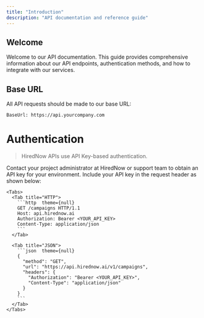 ```yaml
---
title: "Introduction"
description: "API documentation and reference guide"
---
```


## Welcome

Welcome to our API documentation. This guide provides comprehensive information about our API endpoints, authentication methods, and how to integrate with our services.

## Base URL

All API requests should be made to our base URL:

```http
BaseUrl: https://api.yourcompany.com
```

# Authentication

> HiredNow APIs use API Key-based authentication.

<Steps>
  <Step title="First Step: Obtain an API Key">
    Contact your project administrator at HiredNow or support team to obtain an API key for your environment.
  </Step>

  <Step title="Second Step: Include API Key in Headers">
    Include your API key in the request header as shown below:

    <Tabs>
      <Tab title="HTTP">
        ```http  theme={null}
        GET /campaigns HTTP/1.1
        Host: api.hirednow.ai
        Authorization: Bearer <YOUR_API_KEY>
        Content-Type: application/json
        ```
      </Tab>

      <Tab title="JSON">
        ```json  theme={null}
        {
          "method": "GET",
          "url": "https://api.hirednow.ai/v1/campaigns",
          "headers": {
            "Authorization": "Bearer <YOUR_API_KEY>",
            "Content-Type": "application/json"
          }
        }
        ```
      </Tab>
    </Tabs>

  </Step>
</Steps>
